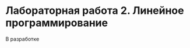# Лабораторная работа 2. Линейное программирование

::: {.callout-important title="Состояние разработки"}
В разработке
:::

